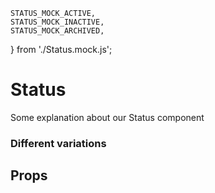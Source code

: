 

	STATUS_MOCK_ACTIVE,
	STATUS_MOCK_INACTIVE,
	STATUS_MOCK_ARCHIVED,
} from './Status.mock.js';

<Meta title="Status" component={Status} />

# Status

Some explanation about our Status component

### Different variations

<Preview isColumn>
	<Story name="Active">
		<Status
			label={STATUS_MOCK_ACTIVE.label}
			type={STATUS_MOCK_ACTIVE.type}
		/>
	</Story>
	<Story name="Inactive">
		<Status
			label={STATUS_MOCK_INACTIVE.label}
			type={STATUS_MOCK_INACTIVE.type}
		/>
	</Story>
	<Story name="Archived">
		<Status
			label={STATUS_MOCK_ARCHIVED.label}
			type={STATUS_MOCK_ARCHIVED.type}
		/>
	</Story>
</Preview>

## Props

<Props of={Status} />
